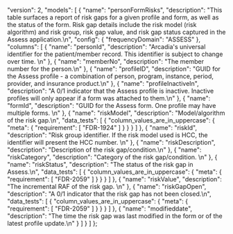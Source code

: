   "version": 2,
  "models": [
    {
      "name": "personFormRisks",
      "description": "This table surfaces a report of risk gaps for a given profile and form, as well as the status of the form. Risk gap details include the risk model (risk algorithm) and risk group, risk gap value, and risk gap status captured in the Assess application.\n",
      "config": {
        "frequencyDomain": "ASSESS"
      },
      "columns": [
        {
          "name": "personId",
          "description": "Arcadia's universal identifier for the patient/member record. This identifier is subject to change over time.  \n"
        },
        {
          "name": "memberNo",
          "description": "The member number for the person.\n"
        },
        {
          "name": "profileID",
          "description": "GUID for the Assess profile - a combination of person, program, instance, period, provider, and insurance product.\n"
        },
        {
          "name": "profileInactiveIn",
          "description": "A 0/1 indicator that the Assess profile is inactive. Inactive profiles will only appear if a form was attached to them.\n"
        },
        {
          "name": "formId",
          "description": "GUID for the Assess form. One profile may have multiple forms. \n"
        },
        {
          "name": "riskModel",
          "description": "Model/algorithm of the risk gap.\n",
          "data_tests": [
            {
              "column_values_are_in_uppercase": {
                "meta": {
                  "requirement": [
                    "FDR-1924"
                  ]
                }
              }
            }
          ]
        },
        {
          "name": "riskId",
          "description": "Risk group identifier. If the risk model used is HCC, the identifier will present the HCC number. \n"
        },
        {
          "name": "riskDescription",
          "description": "Description of the risk gap/condition.\n"
        },
        {
          "name": "riskCategory",
          "description": "Category of the risk gap/condition. \n"
        },
        {
          "name": "riskStatus",
          "description": "The status of the risk gap in Assess.\n",
          "data_tests": [
            {
              "column_values_are_in_uppercase": {
                "meta": {
                  "requirement": [
                    "FDR-2059"
                  ]
                }
              }
            }
          ]
        },
        {
          "name": "riskValue",
          "description": "The incremental RAF of the risk gap. \n"
        },
        {
          "name": "riskGapOpen",
          "description": "A 0/1 indicator that the risk gap has not been closed.\n",
          "data_tests": [
            {
              "column_values_are_in_uppercase": {
                "meta": {
                  "requirement": [
                    "FDR-2059"
                  ]
                }
              }
            }
          ]
        },
        {
          "name": "modifieddate",
          "description": "The time the risk gap was last modified in the form or of the latest profile update.\n"
        }
      ]
    }
  ]
};
